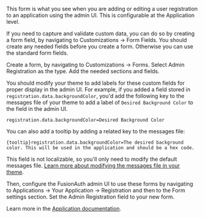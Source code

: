 
This form is what you see when you are adding or editing a user registration to an application using the admin UI. This is configurable at the Application level.

If you need to capture and validate custom data, you can do so by creating a form field, by navigating to <Breadcrumb>Customizations -> Form Fields</Breadcrumb>. You should create any needed fields before you create a form. Otherwise you can use the standard form fields.

Create a form, by navigating to <Breadcrumb>Customizations -> Forms</Breadcrumb>. Select <InlineUIElement>Admin Registration</InlineUIElement> as the type. Add the needed sections and fields.

You should modify your theme to add labels for these custom fields for proper display in the admin UI. For example, if you added a field stored in `registration.data.backgroundColor`, you'd add the following key to the messages file of your theme to add a label of `Desired Background Color` to the field in the admin UI.

```
registration.data.backgroundColor=Desired Background Color
```

You can also add a tooltip by adding a related key to the messages file:

```
{tooltip}registration.data.backgroundColor=The desired background color. This will be used in the application and should be a hex code.
```


This field is not localizable, so you'll only need to modify the default messages file. [Learn more about modifying the messages file in your theme](/docs/customize/look-and-feel/localization#messages).

Then, configure the FusionAuth admin UI to use these forms by navigating to <Breadcrumb>Applications -> Your Application -> Registration</Breadcrumb> and then to the <Breadcrumb>Form settings</Breadcrumb> section. Set the <InlineField>Admin Registration</InlineField> field to your new form.

Learn more in the [Application documentation](/docs/get-started/core-concepts/applications#registration).

